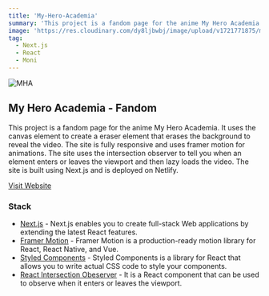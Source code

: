 ```yaml
---
title: 'My-Hero-Academia'
summary: 'This project is a fandom page for the anime My Hero Academia. It uses the canvas element to create a eraser element that erases the background to reveal the video. The site is fully responsive and uses framer motion for animations. The site uses the intersection observer to tell you when an element enters or leaves the viewport and then lazy loads the video.'
image: 'https://res.cloudinary.com/dy8ljbwbj/image/upload/v1721771875/mha_gft7tu.png'
tag:
  - Next.js
  - React
  - Moni
---
```


![MHA](https://res.cloudinary.com/dy8ljbwbj/image/upload/v1721771875/mha_gft7tu.png)

## My Hero Academia - Fandom

This project is a fandom page for the anime My Hero Academia. It uses the canvas element to create a eraser element that erases the background to reveal the video. The site is fully responsive and uses framer motion for animations. The site uses the intersection observer to tell you when an element enters or leaves the viewport and then lazy loads the video. The site is built using Next.js and is deployed on Netlify.

[Visit Website](https://moni-mha.netlify.app/)

### Stack

- [Next.js](https://nextjs.org/) - Next.js enables you to create full-stack Web applications by extending the latest React features.
- [Framer Motion](https://www.framer.com/motion/) - Framer Motion is a production-ready motion library for React, React Native, and Vue.
- [Styled Components](https://styled-components.com/) - Styled Components is a library for React that allows you to write actual CSS code to style your components.
- [React Intersection Obeserver](https://www.npmjs.com/package/react-intersection-observer) - It is a React component that can be used to observe when it enters or leaves the viewport.